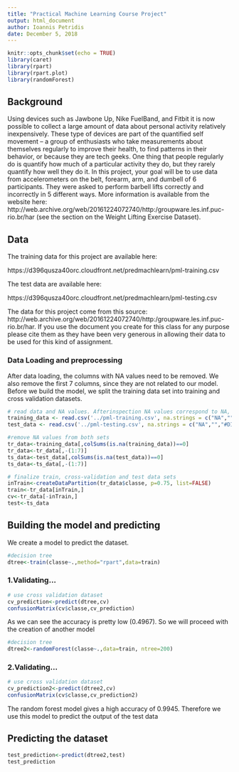 ```yaml
---
title: "Practical Machine Learning Course Project"
output: html_document
author: Ioannis Petridis
date: December 5, 2018
---
```


```r
knitr::opts_chunk$set(echo = TRUE)
library(caret)
library(rpart)
library(rpart.plot)
library(randomForest)
```

## Background
Using devices such as Jawbone Up, Nike FuelBand, and Fitbit it is now possible to collect a large amount of data about personal activity relatively inexpensively. These type of devices are part of the quantified self movement – a group of enthusiasts who take measurements about themselves regularly to improve their health, to find patterns in their behavior, or because they are tech geeks. One thing that people regularly do is quantify how much of a particular activity they do, but they rarely quantify how well they do it. In this project, your goal will be to use data from accelerometers on the belt, forearm, arm, and dumbell of 6 participants. They were asked to perform barbell lifts correctly and incorrectly in 5 different ways. More information is available from the website here: http://web.archive.org/web/20161224072740/http:/groupware.les.inf.puc-rio.br/har (see the section on the Weight Lifting Exercise Dataset).

## Data
The training data for this project are available here:

https://d396qusza40orc.cloudfront.net/predmachlearn/pml-training.csv

The test data are available here:

https://d396qusza40orc.cloudfront.net/predmachlearn/pml-testing.csv

The data for this project come from this source: http://web.archive.org/web/20161224072740/http:/groupware.les.inf.puc-rio.br/har. If you use the document you create for this class for any purpose please cite them as they have been very generous in allowing their data to be used for this kind of assignment.

### Data Loading and preprocessing
After data loading, the columns with NA values need to be removed. We also remove the first 7 columns, since they are not related to our model. Before we build the model, we split the training data set into training and cross validation datasets.
```r
# read data and NA values. Afterinspection NA values correspond to NA, blank and #DIV/0! 
training_data <- read.csv('../pml-training.csv', na.strings = c("NA","","#DIV/0!")) 
test_data <- read.csv('../pml-testing.csv', na.strings = c("NA","","#DIV/0!"))

#remove NA values from both sets
tr_data<-training_data[,colSums(is.na(training_data))==0]
tr_data<-tr_data[,-(1:7)]
ts_data<-test_data[,colSums(is.na(test_data))==0]
ts_data<-ts_data[,-(1:7)]

# finalize train, cross-validation and test data sets
inTrain<-createDataPartition(tr_data$classe, p=0.75, list=FALSE)
train<-tr_data[inTrain,]
cv<-tr_data[-inTrain,]
test<-ts_data
```

## Building the model and predicting
We create a model to predict the dataset.
```r
#decision tree
dtree<-train(classe~.,method="rpart",data=train)
```
### 1.Validating...
```r
# use cross validation dataset
cv_prediction<-predict(dtree,cv)
confusionMatrix(cv$classe,cv_prediction)
```

As we can see the accuracy is pretty low (0.4967). So we will proceed with the creation of another model
```r
#decision tree
dtree2<-randomForest(classe~.,data=train, ntree=200)
```
### 2.Validating...
```r
# use cross validation dataset
cv_prediction2<-predict(dtree2,cv)
confusionMatrix(cv$classe,cv_prediction2)
```
The random forest model gives a high accuracy of 0.9945. Therefore we use this model to predict the output of the test data

## Predicting the dataset
```r
test_prediction<-predict(dtree2,test)
test_prediction
```